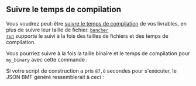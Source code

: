 
## Suivre le temps de compilation

Vous voudrez peut-être [suivre le temps de compilation][track build time] de vos livrables,
en plus de suivre leur taille de fichier.
<code><a href="/fr/docs/explanation/bencher-run/">bencher run</a></code>
supporte le suivi à la fois des tailles de fichiers et des temps de compilation.

Vous pourriez suivre à la fois la taille binaire et le temps de compilation pour `my_binary` avec cette commande :

<BuildTime />

Si votre script de construction a pris `87,0` secondes pour s'exécuter,
le JSON BMF généré ressemblerait à ceci :

<BuildTimeJson />

[track build time]: /fr/docs/how-to/track-build-time/